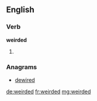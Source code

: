 ==English==

===Verb===
'''weirded'''
# {{en-past of|weird}}

===Anagrams===
* [[dewired#English|dewired]]

[[de:weirded]]
[[fr:weirded]]
[[mg:weirded]]
